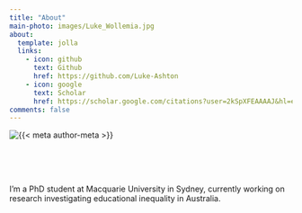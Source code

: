 ```yaml
---
title: "About"
main-photo: images/Luke_Wollemia.jpg
about:
  template: jolla
  links:
    - icon: github
      text: Github
      href: https://github.com/Luke-Ashton
    - icon: google  
      text: Scholar
      href: https://scholar.google.com/citations?user=2kSpXFEAAAAJ&hl=en
comments: false
---
```


::: grid
::: {.g-col-12 .g-col-sm-4}
```{=html}
<div class="grid" style="--bs-columns: 5; row-gap: 0;">
  <div class="g-col-1 g-col-sm-0"></div>
  <div class="g-col-3 g-col-sm-5">
    <picture>
      <source media="(max-width: 576px)" srcset="{{< meta main-photo >}}">
      <source media="(min-width: 576px)" srcset="{{< meta main-photo >}}">
      <img class="img-fluid" src="{{< meta main-photo >}}" alt="{{< meta author-meta >}}">
    </picture>
  </div>
  <div class="g-col-1 g-col-sm-0"></div>
</div>
```
:::

::: {.g-col-sm-8}
<br><br><br>

I'm a PhD student at Macquarie University in Sydney, currently working on research investigating educational inequality in Australia.
:::
:::
